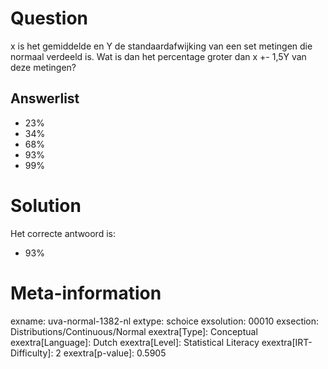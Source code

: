 Question
========

x is het gemiddelde en Y de standaardafwijking van een set metingen die
normaal verdeeld is. Wat is dan het percentage groter dan x +- 1,5Y van
deze metingen?

Answerlist
----------

* 23%
* 34%
* 68%
* 93%
* 99%

Solution
========

Het correcte antwoord is: 

* 93%

Meta-information
================
exname: uva-normal-1382-nl
extype: schoice
exsolution: 00010
exsection: Distributions/Continuous/Normal
exextra[Type]: Conceptual
exextra[Language]: Dutch
exextra[Level]: Statistical Literacy
exextra[IRT-Difficulty]: 2
exextra[p-value]: 0.5905
